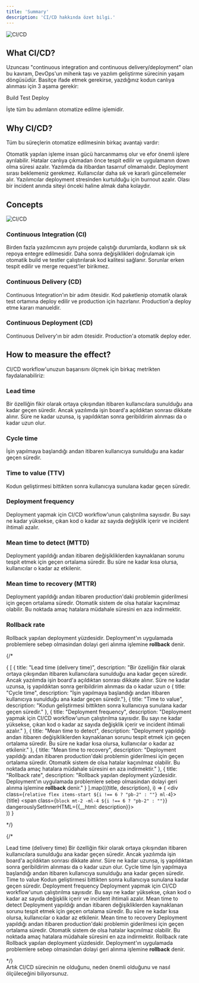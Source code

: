 ```yaml
---
title: 'Summary'
description: 'CI/CD hakkında özet bilgi.'
---
```


<img
  className="block mx-auto w-12"
  src="/images/hero/ci-cd.png"
  alt="CI/CD"
/>

## What CI/CD?

Uzuncası "continuous integration and continuous delivery/deployment" olan bu kavram,
DevOps'un mihenk taşı ve yazılım geliştirme sürecinin yaşam döngüsüdür. Basitçe ifade
etmek gerekirse, yazdığınız kodun canlıya alınması için 3 aşama gerekir:


<div className="ml-4 flex flex-col">
  <Step stepNumber={1}><span className="block mt-2 -ml-4 pb-2 font-bold">Build</span></Step>
  <Step stepNumber={2}><span className="block mt-2 -ml-4 pb-2 font-bold">Test</span></Step>
  <Step stepNumber={3}><span className="block mt-2 -ml-4 font-bold">Deploy</span></Step>
</div>

İşte tüm bu adımların otomatize edilme işlemidir.

## Why CI/CD?

Tüm bu süreçlerin otomatize edilmesinin birkaç avantajı vardır:

<div className="ml-4 flex flex-col">
  <Step><span className="block mt-2 -ml-4 pb-2">Otomatik yapılan işleme insan gücü harcanmamış olur ve efor önemli işlere ayrılabilir.</span></Step>
  <Step><span className="block mt-2 -ml-4 pb-2">Hatalar canlıya çıkmadan önce tespit edilir ve uygulamanın down olma süresi azalır. Yazılımda da itibardan tasarruf olmamalıdır.</span></Step>
  <Step><span className="block mt-2 -ml-4 pb-2">Deployment sırası beklemeniz gerekmez. Kullanıcılar daha sık ve kararlı güncellemeler alır.</span></Step>
  <Step><span className="block mt-2 -ml-4 pb-2">Yazılımcılar deployment stresinden kurtulduğu için burnout azalır.</span></Step>
  <Step><span className="block mt-2 -ml-4">Olası bir incident anında siteyi önceki haline almak daha kolaydır.</span></Step>
</div>

## Concepts

<Frame caption="Source: gitlab.com">
  <img
    className="block mx-auto w-12 rounded-lg"
    src="https://d36ai2hkxl16us.cloudfront.net/course-uploads/bf663a54-0bb6-4726-bd83-1e76668129cf/8u7utgpy3iuj-GitLabWorkflow.png"
    alt="CI/CD"
  />
</Frame>

### Continuous Integration (CI)

Birden fazla yazılımcının aynı projede çalıştığı durumlarda, kodların sık sık
repoya entegre edilmesidir. Daha sonra değişiklikleri doğrulamak için otomatik
build ve testler çalıştırılarak kod kalitesi sağlanır. Sorunlar erken tespit
edilir ve merge request'ler birikmez.

### Continuous Delivery (CD)

Continuous Integration'ın bir adım ötesidir. Kod paketlenip otomatik olarak
test ortamına deploy edilir ve production için hazırlanır. Production'a deploy
etme kararı manueldir.

### Continuous Deployment (CD)

Continuous Delivery'ın bir adım ötesidir. Production'a otomatik deploy eder.

## How to measure the effect?

CI/CD workflow'unuzun başarısını ölçmek için birkaç metrikten faydalanabiliriz:

### Lead time

Bir özelliğin fikir olarak ortaya çıkışından itibaren kullanıcılara sunulduğu ana kadar geçen süredir. Ancak yazılımda işin board'a açıldıktan sonrası dikkate alınır. Süre ne kadar uzunsa, iş yapıldıktan sonra geribildirim alınması da o kadar uzun olur.

### Cycle time

İşin yapılmaya başlandığı andan itibaren kullanıcıya sunulduğu ana kadar geçen süredir.

### Time to value (TTV)

Kodun geliştirmesi bittikten sonra kullanıcıya sunulana kadar geçen süredir.

### Deployment frequency

Deployment yapmak için CI/CD workflow'unun çalıştırılma sayısıdır. Bu sayı ne kadar yüksekse, çıkan kod o kadar az sayıda değişklik içerir ve incident ihtimali azalır.

### Mean time to detect (MTTD)

Deployment yapıldığı andan itibaren değişikliklerden kaynaklanan sorunu tespit etmek için geçen ortalama süredir. Bu süre ne kadar kısa olursa, kullanıcılar o kadar az etkilenir.

### Mean time to recovery (MTTR)

Deployment yapıldığı andan itibaren production'daki problemin giderilmesi için geçen ortalama süredir. Otomatik sistem de olsa hatalar kaçınılmaz olabilir. Bu noktada amaç hatalara müdahale süresini en aza indirmektir.

### Rollback rate

Rollback yapılan deployment yüzdesidir. Deployment'ın uygulamada problemlere sebep olmasindan dolayi geri alınma işlemine **rollback** denir.

{/* <div>
  {
    [
      { title: "Lead time (delivery time)", description: "Bir özelliğin fikir olarak ortaya çıkışından itibaren kullanıcılara sunulduğu ana kadar geçen süredir. Ancak yazılımda işin board'a açıldıktan sonrası dikkate alınır. Süre ne kadar uzunsa, iş yapıldıktan sonra geribildirim alınması da o kadar uzun o
      { title: "Cycle time", description: "İşin yapılmaya başlandığı andan itibaren kullanıcıya sunulduğu ana kadar geçen süredir."},
      { title: "Time to value", description: "Kodun geliştirmesi bittikten sonra kullanıcıya sunulana kadar geçen süredir." },
      { title: "Deployment frequency", description: "Deployment yapmak için CI/CD workflow'unun çalıştırılma sayısıdır. Bu sayı ne kadar yüksekse, çıkan kod o kadar az sayıda değişklik içerir ve incident ihtimali azalır." },
      { title: "Mean time to detect", description: "Deployment yapıldığı andan itibaren değişikliklerden kaynaklanan sorunu tespit etmek için geçen ortalama süredir. Bu süre ne kadar kısa olursa, kullanıcılar o kadar az etkilenir." },
      { title: "Mean time to recovery", description: "Deployment yapıldığı andan itibaren production'daki problemin giderilmesi için geçen ortalama süredir. Otomatik sistem de olsa hatalar kaçınılmaz olabilir. Bu noktada amaç hatalara müdahale süresini en aza indirmektir." },
      { title: "Rollback rate", description: "Rollback yapılan deployment yüzdesidir. Deployment'ın uygulamada problemlere sebep olmasindan dolayi geri alınma işlemine <b>rollback</b> denir." }
    ].map(({title, description}, i) => (
      <div class={`relative flex items-start ${i !== 6 ? "pb-2" : ""} ml-4`}>
        <div class="absolute w-px h-[calc(100%-2.75rem)] top-[2.75rem] bg-gray-200/70 dark:bg-white/10" />
        <div class="absolute ml-[-14px] py-2">
          <div class="w-7 h-7 shrink-0 rounded-lg bg-gray-100 dark:text-white dark:bg-[#26292E] text-sm text-gray-800 font-semibold flex items-center justify-center" />
        </div>
        <div class="w-full overflow-hidden pl-12 pr-px">
          <span class="block mt-2 -ml-4 font-bold">{title}</span>
          <span class={`block mt-2 -ml-4 ${i !== 6 ? "pb-2" : ""}`} dangerouslySetInnerHTML={{__html: description}}></span>
        </div>
      </div>
    ))
  }
</div> */}

{/* <div className="ml-4 flex flex-col">
  <Step>
    <span className="block mt-2 -ml-4 font-bold">Lead time (delivery time)</span>
    <span className="block mt-2 -ml-4 pb-2">
      Bir özelliğin fikir olarak ortaya çıkışından itibaren kullanıcılara sunulduğu ana kadar geçen süredir. Ancak yazılımda işin board'a açıldıktan sonrası dikkate alınır. Süre ne kadar uzunsa, iş yapıldıktan sonra geribildirim alınması da o kadar uzun olur.
    </span>
  </Step>
  <Step>
    <span className="block mt-2 -ml-4 font-bold">Cycle time</span>
    <span className="block mt-2 -ml-4 pb-2">
      İşin yapılmaya başlandığı andan itibaren kullanıcıya sunulduğu ana kadar geçen süredir.
    </span>
  </Step>
  <Step>
    <span className="block mt-2 -ml-4 font-bold">Time to value</span>
    <span className="block mt-2 -ml-4 pb-2">
      Kodun geliştirmesi bittikten sonra kullanıcıya sunulana kadar geçen süredir.
    </span>
  </Step>
    <Step>
    <span className="block mt-2 -ml-4 font-bold">Deployment frequency</span>
    <span className="block mt-2 -ml-4 pb-2">
      Deployment yapmak için CI/CD workflow'unun çalıştırılma sayısıdır. Bu sayı ne kadar yüksekse, çıkan kod o kadar az sayıda değişklik içerir ve incident ihtimali azalır.
    </span>
  </Step>
  <Step>
    <span className="block mt-2 -ml-4 font-bold">Mean time to detect</span>
    <span className="block mt-2 -ml-4 pb-2">
      Deployment yapıldığı andan itibaren değişikliklerden kaynaklanan sorunu tespit etmek için geçen ortalama süredir. Bu süre ne kadar kısa olursa, kullanıcılar o kadar az etkilenir.
    </span>
  </Step>
  <Step>
    <span className="block mt-2 -ml-4 font-bold">Mean time to recovery</span>
    <span className="block mt-2 -ml-4 pb-2">
      Deployment yapıldığı andan itibaren production'daki problemin giderilmesi için geçen ortalama süredir. Otomatik sistem de olsa hatalar kaçınılmaz olabilir. Bu noktada amaç hatalara müdahale süresini en aza indirmektir.
    </span>
  </Step>
  <Step>
    <span className="block mt-2 -ml-4 font-bold">Rollback rate</span>
    <span className="block mt-2 -ml-4 overflow-hidden">
      Rollback yapılan deployment yüzdesidir. Deployment'ın uygulamada problemlere sebep olmasindan dolayi geri alınma işlemine **rollback** denir.
    </span>
  </Step>
</div> */}

<br/>
Artık CI/CD sürecinin ne olduğunu, neden önemli olduğunu ve nasıl ölçüleceğini biliyorsunuz.